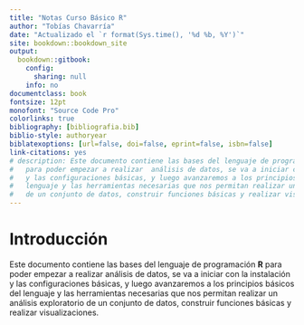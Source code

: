 ```yaml
--- 
title: "Notas Curso Básico R"
author: "Tobías Chavarría"
date: "Actualizado el `r format(Sys.time(), '%d %b, %Y')`"
site: bookdown::bookdown_site
output: 
  bookdown::gitbook:
    config:
      sharing: null
    info: no
documentclass: book
fontsize: 12pt
monofont: "Source Code Pro"
colorlinks: true
bibliography: [bibliografia.bib]
biblio-style: authoryear
biblatexoptions: [url=false, doi=false, eprint=false, isbn=false]
link-citations: yes
# description: Este documento contiene las bases del lenguaje de programación **R**
#   para poder empezar a realizar  análisis de datos, se va a iniciar con la instalación
#   y las configuraciones básicas, y luego avanzaremos a los principios básicos del
#   lenguaje y las herramientas necesarias que nos permitan realizar un análisis exploratorio
#   de un conjunto de datos, construir funciones básicas y realizar visualizaciones.
---
```


# Introducción

Este documento contiene las bases del lenguaje de programación **R** para poder
empezar a realizar  análisis de datos, se va a iniciar con la instalación y las
configuraciones básicas, y luego avanzaremos a los principios básicos del
lenguaje y las herramientas necesarias que nos permitan realizar un análisis
exploratorio de un conjunto de datos, construir funciones básicas y realizar visualizaciones.



